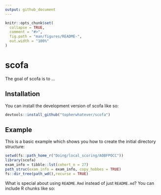```yaml
---
output: github_document
---
```


<!-- README.md is generated from README.Rmd. Please edit that file -->

```r
knitr::opts_chunk$set(
  collapse = TRUE,
  comment = "#>",
  fig.path = "man/figures/README-",
  out.width = "100%"
)
```

# scofa

<!-- badges: start -->
<!-- badges: end -->

The goal of scofa is to ...

## Installation

You can install the development version of scofa like so:

``` r
devtools::install_github("topherwhatever/scofa")
```

## Example

This is a basic example which shows you how to create the initial directory structure:

```r
setwd(fs::path_home_r("Doing/local_scoring/AOBFPOCC"))
library(scofa)
exam_info = tibble::lst(cohort_n = 27)
path_struc(exam_info = exam_info, copy_hobbes = TRUE)
fs::dir_tree(path_wd(),recurse = TRUE)
```

What is special about using `README.Rmd` instead of just `README.md`? You can include R chunks like so:
